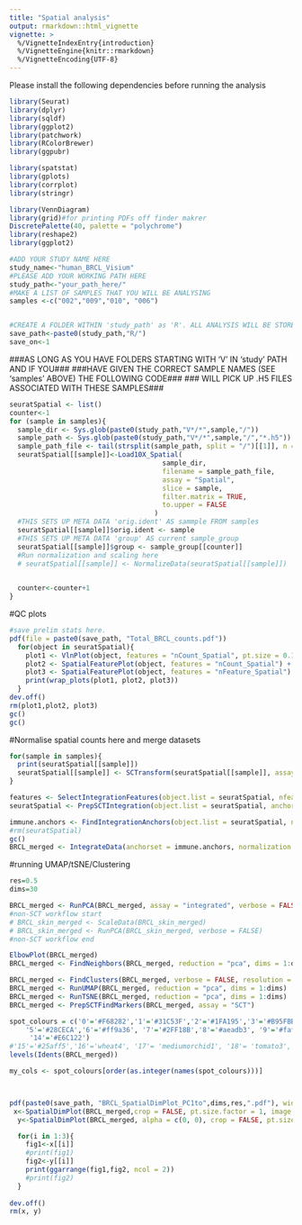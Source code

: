 ```yaml
---
title: "Spatial analysis"
output: rmarkdown::html_vignette
vignette: >
  %/VignetteIndexEntry{introduction}
  %/VignetteEngine{knitr::rmarkdown}
  %/VignetteEncoding{UTF-8}
---
```

Please install the following dependencies before running the analysis
```r
library(Seurat)
library(dplyr)
library(sqldf)
library(ggplot2)
library(patchwork)
library(RColorBrewer)
library(ggpubr)

library(spatstat)
library(gplots)
library(corrplot)
library(stringr)

library(VennDiagram)
library(grid)#for printing PDFs off finder makrer
DiscretePalette(40, palette = "polychrome")
library(reshape2)
library(ggplot2)

#ADD YOUR STUDY NAME HERE
study_name<-"human_BRCL_Visium"
#PLEASE ADD YOUR WORKING PATH HERE
study_path<-"your_path_here/"
#MAKE A LIST OF SAMPLES THAT YOU WILL BE ANALYSING
samples <-c("002","009","010", "006")


#CREATE A FOLDER WITHIN 'study_path' as 'R'. ALL ANALYSIS WILL BE STORED HERE
save_path<-paste0(study_path,"R/")
save_on<-1

```
###AS LONG AS YOU HAVE FOLDERS STARTING WITH 'V' IN 'study' PATH AND IF YOU###
###HAVE GIVEN THE CORRECT SAMPLE NAMES (SEE 'samples' ABOVE) THE FOLLOWING CODE###
### WILL PICK UP .H5 FILES ASSOCIATED WITH THESE SAMPLES###
```r

seuratSpatial <- list()
counter<-1
for (sample in samples){
  sample_dir <- Sys.glob(paste0(study_path,"V*/*",sample,"/"))
  sample_path <- Sys.glob(paste0(study_path,"V*/*",sample,"/","*.h5"))
  sample_path_file <- tail(strsplit(sample_path, split = "/")[[1]], n = 1)
  seuratSpatial[[sample]]<-Load10X_Spatial(
                                      sample_dir,
                                      filename = sample_path_file,
                                      assay = "Spatial",
                                      slice = sample,
                                      filter.matrix = TRUE,
                                      to.upper = FALSE
                                    )
  #THIS SETS UP META DATA 'orig.ident' AS sammple FROM samples
  seuratSpatial[[sample]]$orig.ident <- sample
  #THIS SETS UP META DATA 'group' AS current sample_group
  seuratSpatial[[sample]]$group <- sample_group[[counter]]
  #Run normalization and scaling here
  # seuratSpatial[[sample]] <- NormalizeData(seuratSpatial[[sample]])
  

  counter<-counter+1
}

```
#QC plots
```r
#save prelim stats here.
pdf(file = paste0(save_path, "Total_BRCL_counts.pdf"))
  for(object in seuratSpatial){
    plot1 <- VlnPlot(object, features = "nCount_Spatial", pt.size = 0.1) + NoLegend()
    plot2 <- SpatialFeaturePlot(object, features = "nCount_Spatial") + theme(legend.position = "right")
    plot3 <- SpatialFeaturePlot(object, features = "nFeature_Spatial") + theme(legend.position = "right")
    print(wrap_plots(plot1, plot2, plot3))
  }
dev.off()
rm(plot1,plot2, plot3)
gc()
gc()
```
#Normalise spatial counts here and merge datasets
```r

for(sample in samples){
  print(seuratSpatial[[sample]])
  seuratSpatial[[sample]] <- SCTransform(seuratSpatial[[sample]], assay = "Spatial", verbose = FALSE, vars.to.regress = c("nCount_Spatial", "nFeature_Spatial"))
}

```


```r
features <- SelectIntegrationFeatures(object.list = seuratSpatial, nfeatures = 3000)
seuratSpatial <- PrepSCTIntegration(object.list = seuratSpatial, anchor.features = features)

immune.anchors <- FindIntegrationAnchors(object.list = seuratSpatial, normalization.method = "SCT", anchor.features = features)
#rm(seuratSpatial)
gc()
BRCL_merged <- IntegrateData(anchorset = immune.anchors, normalization.method = "SCT")
```

#running UMAP/tSNE/Clustering
```r
res=0.5
dims=30

BRCL_merged <- RunPCA(BRCL_merged, assay = "integrated", verbose = FALSE)
#non-SCT workflow start
# BRCL_skin_merged <- ScaleData(BRCL_skin_merged)
# BRCL_skin_merged <- RunPCA(BRCL_skin_merged, verbose = FALSE)
#non-SCT workflow end

ElbowPlot(BRCL_merged)
BRCL_merged <- FindNeighbors(BRCL_merged, reduction = "pca", dims = 1:dims)

BRCL_merged <- FindClusters(BRCL_merged, verbose = FALSE, resolution = res)
BRCL_merged <- RunUMAP(BRCL_merged, reduction = "pca", dims = 1:dims)
BRCL_merged <- RunTSNE(BRCL_merged, reduction = "pca", dims = 1:dims)
BRCL_merged <- PrepSCTFindMarkers(BRCL_merged, assay = "SCT")

spot_colours = c('0'='#F68282','1'='#31C53F','2'='#1FA195','3'='#B95FBB','4'='tomato3',
    '5'='#28CECA','6'='#ff9a36', '7'='#2FF18B','8'='#aeadb3', '9'='#faf4cf','10'='#CCB1F1','11'='#4B4BF7','12'='#A4DFF2','13'='#AC8F14',
     '14'='#E6C122')
#'15'='#25aff5','16'='wheat4', '17'= 'mediumorchid1', '18'= 'tomato3', '19'='darkolivegreen1')
levels(Idents(BRCL_merged))

my_cols <- spot_colours[order(as.integer(names(spot_colours)))]



pdf(paste0(save_path, "BRCL_SpatialDimPlot_PC1to",dims,res,".pdf"), width = 12)
 x<-SpatialDimPlot(BRCL_merged,crop = FALSE, pt.size.factor = 1, image.alpha =0.1,label = FALSE, label.size = 2, repel = TRUE, cols=my_cols)
  y<-SpatialDimPlot(BRCL_merged, alpha = c(0, 0), crop = FALSE, pt.size.factor = 0.9, cols=my_cols)

  for(i in 1:3){
    fig1<-x[[i]]
    #print(fig1)
    fig2<-y[[i]]
    print(ggarrange(fig1,fig2, ncol = 2))
    #print(fig2)
  }
  
dev.off()  
rm(x, y)

```

